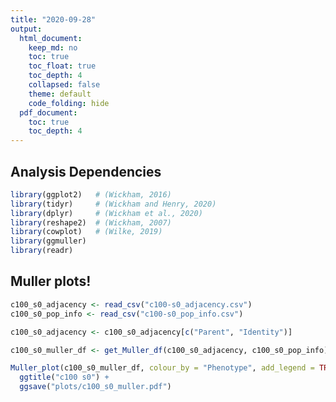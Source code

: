 ```yaml
---
title: "2020-09-28"
output:
  html_document:
    keep_md: no
    toc: true
    toc_float: true
    toc_depth: 4
    collapsed: false
    theme: default
    code_folding: hide
  pdf_document:
    toc: true
    toc_depth: 4
---
```


## Analysis Dependencies

```r
library(ggplot2)   # (Wickham, 2016)
library(tidyr)     # (Wickham and Henry, 2020)
library(dplyr)     # (Wickham et al., 2020)
library(reshape2)  # (Wickham, 2007)
library(cowplot)   # (Wilke, 2019)
library(ggmuller)
library(readr)
```

## Muller plots!

```r
c100_s0_adjacency <- read_csv("c100-s0_adjacency.csv")
c100_s0_pop_info <- read_csv("c100-s0_pop_info.csv")

c100_s0_adjacency <- c100_s0_adjacency[c("Parent", "Identity")]

c100_s0_muller_df <- get_Muller_df(c100_s0_adjacency, c100_s0_pop_info)

Muller_plot(c100_s0_muller_df, colour_by = "Phenotype", add_legend = TRUE) +
  ggtitle("c100 s0") +
  ggsave("plots/c100_s0_muller.pdf")
```